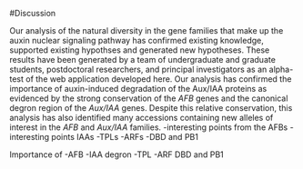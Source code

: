 
#Discussion

Our analysis of the natural diversity in the gene families that make up the auxin nuclear signaling pathway has confirmed existing knowledge, supported existing hypothses and generated new hypotheses. These results have been generated by a team of undergraduate and graduate students, postdoctoral researchers, and principal investigators as an alpha-test of the web application developed here. Our analysis has confirmed the importance of auxin-induced degradation of the Aux/IAA proteins as evidenced by the strong conservation of the *AFB* genes and the canonical degron region of the *Aux/IAA* genes. Despite this relative conservation, this analysis has also identified many accessions containing new alleles of interest in the *AFB* and *Aux/IAA* families. 
-interesting points from the AFBs
-interesting points IAAs
-TPLs
-ARFs
  -DBD and PB1


Importance of 
-AFB
-IAA degron
-TPL
-ARF DBD and PB1
